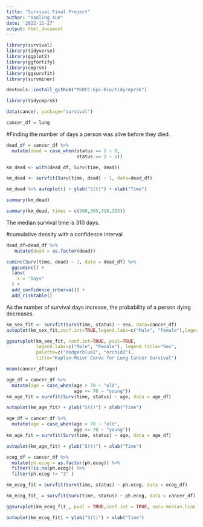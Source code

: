 ```yaml
---
title: "Survival Final Project"
author: "Yanling Xue"
date: '2022-11-27'
output: html_document
---
```


```r
library(survival)
library(tidyverse)
library(ggplot2)
library(ggfortify)
library(cmprsk)
library(ggsurvfit)
library(survminer)
```

```r
devtools::install_github("MSKCC-Epi-Bio/tidycmprsk")

```

```r
library(tidycmprsk)
```


```r
data(cancer, package="survival")

cancer_df = lung

```


#Finding the number of days a person was alive before they died.

```r
dead_df = cancer_df %>% 
  mutate(dead = case_when(status == 1 ~ 0,
                          status == 2 ~ 1)) 

km_dead <- with(dead_df, Surv(time, dead))

km_dead <- survfit(Surv(time, dead) ~ 1, data=dead_df)

km_dead %>% autoplot() + ylab("S(t)") + xlab("Time")

summary(km_dead)

summary(km_dead, times = c(300,305,310,315))

```

The median survival time is 310 days.

#cumulative density with a confidence interval
```r
dead_df=dead_df %>% 
   mutate(dead = as.factor(dead))

cuminc(Surv(time, dead) ~ 1, data = dead_df) %>% 
  ggcuminc() + 
  labs(
    x = "Days"
  ) + 
  add_confidence_interval() +
  add_risktable()
```
As the number of survival days increase, the probability of a person dying decreases.


```r
km_sex_fit <- survfit(Surv(time, status) ~ sex, data=cancer_df)
autoplot(km_sex_fit,conf.int=TRUE,legend.labs=c("Male", "Female"),legend.title="Sex") + ylab("S(t)") + xlab("Time") 

ggsurvplot(km_sex_fit, conf.int=TRUE, pval=TRUE, 
           legend.labs=c("Male", "Female"), legend.title="Sex",  
           palette=c("dodgerblue2", "orchid2"), 
           title="Kaplan-Meier Curve for Lung Cancer Survival")

```

```r
mean(cancer_df$age)
```


```r
age_df = cancer_df %>%
  mutate(age = case_when(age > 70 ~ "old",
                         age <= 70 ~ "young")) 
km_age_fit = survfit(Surv(time, status) ~ age, data = age_df)

autoplot(km_age_fit) + ylab("S(t)") + xlab("Time") 
```

```r
age_df = cancer_df %>%
  mutate(age = case_when(age > 70 ~ "old",
                         age <= 70 ~ "young")) 
km_age_fit = survfit(Surv(time, status) ~ age, data = age_df)

autoplot(km_age_fit) + ylab("S(t)") + xlab("Time") 
```

```r
ecog_df = cancer_df %>% 
  mutate(ph.ecog = as.factor(ph.ecog)) %>% 
  filter(!is.na(ph.ecog)) %>% 
  filter(ph.ecog != "3" )

km_ecog_fit = survfit(Surv(time, status) ~ ph.ecog, data = ecog_df)

km_ecog_fit_ = survfit(Surv(time, status) ~ ph.ecog, data = cancer_df)

ggsurvplot(km_ecog_fit_, pval = TRUE,conf.int = TRUE, surv.median.line = "hv",  ggtheme = theme_bw(), legend = "bottom", legend.title = "ECOG Performance Score",legend.lab = c("0", "1", "2","3"))

autoplot(km_ecog_fit) + ylab("S(t)") + xlab("Time") 
```






